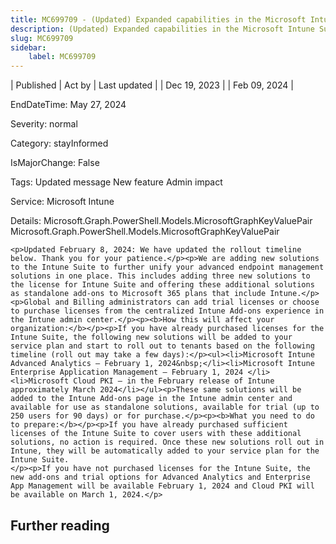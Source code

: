 ```yaml
---
title: MC699709 - (Updated) Expanded capabilities in the Microsoft Intune Suite
description: (Updated) Expanded capabilities in the Microsoft Intune Suite
slug: MC699709
sidebar:
    label: MC699709
---
```



| Published | Act by | Last updated |
| Dec 19, 2023 |  | Feb 09, 2024 |

EndDateTime: May 27, 2024

Severity: normal

Category: stayInformed

IsMajorChange: False

Tags: Updated message New feature Admin impact

Service: Microsoft Intune

Details: Microsoft.Graph.PowerShell.Models.MicrosoftGraphKeyValuePair Microsoft.Graph.PowerShell.Models.MicrosoftGraphKeyValuePair

```
<p>Updated February 8, 2024: We have updated the rollout timeline below. Thank you for your patience.</p><p>We are adding new solutions to the Intune Suite to further unify your advanced endpoint management solutions in one place. This includes adding three new solutions to the license for Intune Suite and offering these additional solutions as standalone add-ons to Microsoft 365 plans that include Intune.</p><p>Global and Billing administrators can add trial licenses or choose to purchase licenses from the centralized Intune Add-ons experience in the Intune admin center.</p><p><b>How this will affect your organization:</b></p><p>If you have already purchased licenses for the Intune Suite, the following new solutions will be added to your service plan and start to roll out to tenants based on the following timeline (roll out may take a few days):</p><ul><li>Microsoft Intune Advanced Analytics – February 1, 2024&nbsp;</li><li>Microsoft Intune Enterprise Application Management – February 1, 2024 </li><li>Microsoft Cloud PKI – in the February release of Intune approximately March 2024</li></ul><p>These same solutions will be added to the Intune Add-ons page in the Intune admin center and available for use as standalone solutions, available for trial (up to 250 users for 90 days) or for purchase.</p><p><b>What you need to do to prepare:</b></p><p>If you have already purchased sufficient licenses of the Intune Suite to cover users with these additional solutions, no action is required. Once these new solutions roll out in Intune, they will be automatically added to your service plan for the Intune Suite.
</p><p>If you have not purchased licenses for the Intune Suite, the new add-ons and trial options for Advanced Analytics and Enterprise App Management will be available February 1, 2024 and Cloud PKI will be available on March 1, 2024.</p>
```

## Further reading
